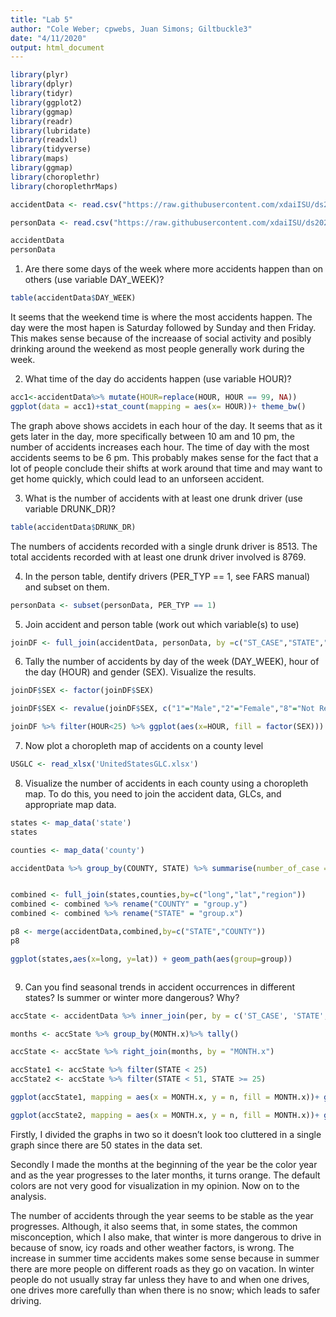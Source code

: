 ```yaml
---
title: "Lab 5"
author: "Cole Weber; cpwebs, Juan Simons; Giltbuckle3"
date: "4/11/2020"
output: html_document
---
```


```r
library(plyr)
library(dplyr)
library(tidyr)
library(ggplot2)
library(ggmap)
library(readr)
library(lubridate)
library(readxl)
library(tidyverse)
library(maps)
library(ggmap)
library(choroplethr) 
library(choroplethrMaps)

accidentData <- read.csv("https://raw.githubusercontent.com/xdaiISU/ds202materials/master/hwlabs/fars2017/accident.csv", stringsAsFactors = FALSE)

personData <- read.csv("https://raw.githubusercontent.com/xdaiISU/ds202materials/master/hwlabs/fars2017/person.csv", stringsAsFactors = FALSE)

accidentData
personData
```

1. Are there some days of the week where more accidents happen than on others (use variable DAY_WEEK)?

```r
table(accidentData$DAY_WEEK)
```

It seems that the weekend time is where the most accidents happen. The day were the most hapen is Saturday followed by Sunday and then Friday. This makes sense because of the increaase of social activity and posibly drinking around the weekend as most people generally work during the week.  

2. What time of the day do accidents happen (use variable HOUR)?

```r
acc1<-accidentData%>% mutate(HOUR=replace(HOUR, HOUR == 99, NA))
ggplot(data = acc1)+stat_count(mapping = aes(x= HOUR))+ theme_bw()
```
The graph above shows accidets in each hour of the day. It seems that as it gets later in the day, more specifically between 10 am and 10 pm, the number of accidents increases each hour. The time of day with the most accidents seems to be 6 pm. This probably makes sense for the fact that a lot of people conclude their shifts at work around that time and may want to get home quickly, which could lead to an unforseen accident.  

3. What is the number of accidents with at least one drunk driver (use variable DRUNK_DR)?

```r
table(accidentData$DRUNK_DR)
```
The numbers of accidents recorded with a single drunk driver is 8513. The total accidents recorded with at least one drunk driver involved is 8769.


4. In the person table, dentify drivers (PER_TYP == 1, see FARS manual) and subset on them.

```r
personData <- subset(personData, PER_TYP == 1) 
```

5. Join accident and person table (work out which variable(s) to use)

```r
joinDF <- full_join(accidentData, personData, by =c("ST_CASE","STATE","VE_FORMS","COUNTY","DAY","MONTH","HOUR","MINUTE","RUR_URB","FUNC_SYS","HARM_EV","MAN_COLL","SCH_BUS"))
```

6. Tally the number of accidents by day of the week (DAY_WEEK), hour of the day (HOUR) and gender (SEX). Visualize the results.

```r
joinDF$SEX <- factor(joinDF$SEX)

joinDF$SEX <- revalue(joinDF$SEX, c("1"="Male","2"="Female","8"="Not Reported","9"="Unknown"))

joinDF %>% filter(HOUR<25) %>% ggplot(aes(x=HOUR, fill = factor(SEX))) + geom_bar(position = position_dodge()) + facet_wrap(~DAY_WEEK) + labs(title="Number of Accidents by Day of the Week, Hour of Day, and Gender", fill="Gender",y="Tally Number",x="Hour of Day")


```

7. Now plot a choropleth map of accidents on a county level

```r
USGLC <- read_xlsx('UnitedStatesGLC.xlsx')
```

8. Visualize the number of accidents in each county using a choropleth map. To do this, you need to join the accident data, GLCs, and appropriate map data.

```r
states <- map_data('state')
states

counties <- map_data('county')

accidentData %>% group_by(COUNTY, STATE) %>% summarise(number_of_case = nrow())


combined <- full_join(states,counties,by=c("long","lat","region"))
combined <- combined %>% rename("COUNTY" = "group.y")
combined <- combined %>% rename("STATE" = "group.x")

p8 <- merge(accidentData,combined,by=c("STATE","COUNTY"))
p8

ggplot(states,aes(x=long, y=lat)) + geom_path(aes(group=group)) 



```



9. Can you find seasonal trends in accident occurrences in different states? Is summer or winter more dangerous? Why?

```r
accState <- accidentData %>% inner_join(per, by = c('ST_CASE', 'STATE', 'COUNTY'))

months <- accState %>% group_by(MONTH.x)%>% tally()

accState <- accState %>% right_join(months, by = "MONTH.x")

accState1 <- accState %>% filter(STATE < 25)
accState2 <- accState %>% filter(STATE < 51, STATE >= 25)

ggplot(accState1, mapping = aes(x = MONTH.x, y = n, fill = MONTH.x))+ geom_bar(stat = "identity") + facet_wrap("STATE") + scale_fill_gradient(low = 'green', high = 'orange')+ ggtitle("Accidents per state on a monthly basis")+ ylab("Number of accidents")+ xlab("Month")

ggplot(accState2, mapping = aes(x = MONTH.x, y = n, fill = MONTH.x))+ geom_bar(stat = "identity") + facet_wrap("STATE") + scale_fill_gradient(low = 'green', high = 'orange')+ ggtitle("Accidents per state on a monthly basis")+ ylab("Number of accidents")+ xlab("Month")

```

Firstly, I divided the graphs in two so it doesn't look too cluttered in a single graph since there are 50 states in the data set. 

Secondly I made the months at the beginning of the year be the color year and as the year progresses to the later months, it turns orange. The default colors are not very good for visualization in my opinion. Now on to the analysis.  

The number of accidents through the year seems to be stable as the year progresses. Although, it also seems that, in some states, the common misconception, which I also make, that winter is more dangerous to drive in because of snow, icy roads and other weather factors, is wrong. The increase in summer time accidents makes some sense because in summer there are more people on different roads as they go on vacation. In winter people do not usually stray far unless they have to and when one drives, one drives more carefully than when there is no snow; which leads to safer driving. 


